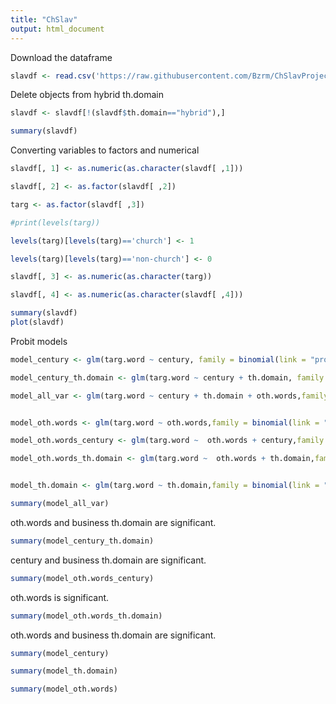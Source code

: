 ---
title: "ChSlav"
output: html_document
---

Download the dataframe

```{r}
slavdf <- read.csv('https://raw.githubusercontent.com/Bzrm/ChSlavProject/master/ChSlavDF.csv', encoding = 'UTF8', header = TRUE)
```

Delete objects from hybrid th.domain

```{r}
slavdf <- slavdf[!(slavdf$th.domain=="hybrid"),]
```

```{r}
summary(slavdf)
```

Converting variables to factors and numerical

```{r}
slavdf[, 1] <- as.numeric(as.character(slavdf[ ,1]))

slavdf[, 2] <- as.factor(slavdf[ ,2])

targ <- as.factor(slavdf[ ,3])

#print(levels(targ))

levels(targ)[levels(targ)=='church'] <- 1

levels(targ)[levels(targ)=='non-church'] <- 0

slavdf[, 3] <- as.numeric(as.character(targ))

slavdf[, 4] <- as.numeric(as.character(slavdf[ ,4]))
```


```{r}
summary(slavdf)
plot(slavdf)
```


Probit models

```{r}

model_century <- glm(targ.word ~ century, family = binomial(link = "probit"), data = slavdf)

model_century_th.domain <- glm(targ.word ~ century + th.domain, family = binomial(link = "probit"), data = slavdf)

model_all_var <- glm(targ.word ~ century + th.domain + oth.words,family = binomial(link = "probit"), data = slavdf)


model_oth.words <- glm(targ.word ~ oth.words,family = binomial(link = "probit"), data = slavdf)

model_oth.words_century <- glm(targ.word ~  oth.words + century,family = binomial(link = "probit"), data = slavdf)

model_oth.words_th.domain <- glm(targ.word ~  oth.words + th.domain,family = binomial(link = "probit"), data = slavdf)


model_th.domain <- glm(targ.word ~ th.domain,family = binomial(link = "probit"), data = slavdf)

```



```{r}
summary(model_all_var)
```
oth.words and business th.domain are significant.


```{r}
summary(model_century_th.domain)
```
century and business th.domain are significant.

```{r}
summary(model_oth.words_century)
```
oth.words is significant.

```{r}
summary(model_oth.words_th.domain)
```
oth.words and business th.domain are significant.

```{r}
summary(model_century)
```

```{r}
summary(model_th.domain)
```

```{r}
summary(model_oth.words)
```
